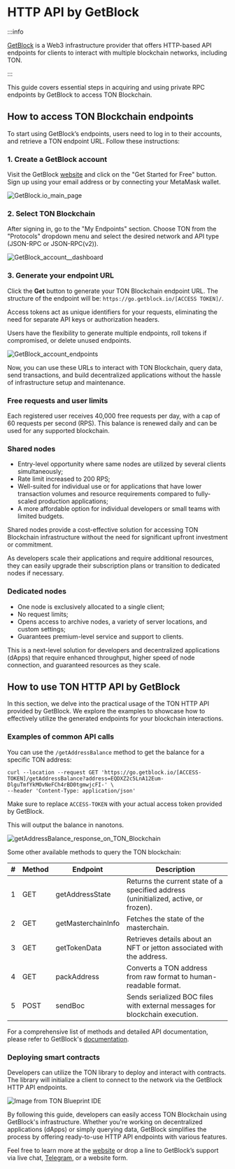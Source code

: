
# HTTP API by GetBlock

:::info

[GetBlock](https://getblock.io/) is a Web3 infrastructure provider that offers HTTP-based API endpoints for clients to interact with multiple blockchain networks, including TON.

:::

This guide covers essential steps in acquiring and using private RPC endpoints by GetBlock to access TON Blockchain.

## How to access TON Blockchain endpoints

To start using GetBlock’s endpoints, users need to log in to their accounts, and retrieve a TON endpoint URL. Follow these instructions:

### 1. Create a GetBlock account

Visit the GetBlock [website](https://getblock.io/?utm_source=external&utm_medium=article&utm_campaign=ton_docs) and click on the "Get Started for Free" button. Sign up using your email address or by connecting your MetaMask wallet.

![GetBlock.io_main_page](/img/docs/getblock-img/unnamed-2.png?=RAW)

### 2. Select TON Blockchain

After signing in, go to the "My Endpoints" section. Choose TON from the "Protocols" dropdown menu and select the desired network and API type (JSON-RPC or JSON-RPC(v2)).

![GetBlock_account__dashboard](/img/docs/getblock-img/unnamed-4.png)

### 3. Generate your endpoint URL

Click the **Get** button to generate your TON Blockchain endpoint URL. The structure of the endpoint will be: `https://go.getblock.io/[ACCESS TOKEN]/`.

Access tokens act as unique identifiers for your requests, eliminating the need for separate API keys or authorization headers.

Users have the flexibility to generate multiple endpoints, roll tokens if compromised, or delete unused endpoints.

![GetBlock_account_endpoints](/img/docs/getblock-img/unnamed-3.png)

Now, you can use these URLs to interact with TON Blockchain, query data, send transactions, and build decentralized applications without the hassle of infrastructure setup and maintenance.

### Free requests and user limits

Each registered user receives 40,000 free requests per day, with a cap of 60 requests per second (RPS). This balance is renewed daily and can be used for any supported blockchain.

### Shared nodes

- Entry-level opportunity where same nodes are utilized by several clients simultaneously;
- Rate limit increased to 200 RPS;
- Well-suited for individual use or for applications that have lower transaction volumes and resource requirements compared to fully-scaled production applications;
- A more affordable option for individual developers or small teams with limited budgets.

Shared nodes provide a cost-effective solution for accessing TON Blockchain infrastructure without the need for significant upfront investment or commitment.

As developers scale their applications and require additional resources, they can easily upgrade their subscription plans or transition to dedicated nodes if necessary.

### Dedicated nodes

- One node is exclusively allocated to a single client;
- No request limits;
- Opens access to archive nodes, a variety of server locations, and custom settings;
- Guarantees premium-level service and support to clients.

This is a next-level solution for developers and decentralized applications (dApps) that require enhanced throughput, higher speed of node connection, and guaranteed resources as they scale.

## How to use TON HTTP API by GetBlock

In this section, we delve into the practical usage of the TON HTTP API provided by GetBlock. We explore the examples to showcase how to effectively utilize the generated endpoints for your blockchain interactions.

### Examples of common API calls

You can use the `/getAddressBalance` method to get the balance for a specific TON address:

```
curl --location --request GET 'https://go.getblock.io/[ACCESS-TOKEN]/getAddressBalance?address=EQDXZ2c5LnA12Eum-DlguTmfYkMOvNeFCh4rBD0tgmwjcFI-' \
--header 'Content-Type: application/json'
```

Make sure to replace `ACCESS-TOKEN` with your actual access token provided by GetBlock.

This will output the balance in nanotons.

![getAddressBalance_response_on_TON_Blockchain](/img/docs/getblock-img/unnamed-2.png)

Some other available methods to query the TON blockchain:

| # | Method | Endpoint           | Description                                                                          |
| - | ------ | ------------------ | ------------------------------------------------------------------------------------ |
| 1 | GET    | getAddressState    | Returns the current state of a specified address (uninitialized, active, or frozen). |
| 2 | GET    | getMasterchainInfo | Fetches the state of the masterchain.                                                |
| 3 | GET    | getTokenData       | Retrieves details about an NFT or jetton associated with the address.                |
| 4 | GET    | packAddress        | Converts a TON address from raw format to human-readable format.                     |
| 5 | POST   | sendBoc            | Sends serialized BOC files with external messages for blockchain execution.          |

For a comprehensive list of methods and detailed API documentation, please refer to GetBlock's [documentation](https://getblock.io/docs/ton/json-rpc/ton_jsonrpc/).

### Deploying smart contracts

Developers can utilize the TON library to deploy and interact with contracts. The library will initialize a client to connect to the network via the GetBlock HTTP API endpoints.

![Image from TON Blueprint IDE](/img/docs/getblock-img/unnamed-6.png)

By following this guide, developers can easily access TON Blockchain using GetBlock's infrastructure. Whether you're working on decentralized applications (dApps) or simply querying data, GetBlock simplifies the process by offering ready-to-use HTTP API endpoints with various features.

Feel free to learn more at the [website](https://getblock.io/?utm_source=external&utm_medium=article&utm_campaign=ton_docs) or drop a line to GetBlock’s support via live chat, [Telegram](https://t.me/GetBlock_Support_Bot), or a website form.

<Feedback />
